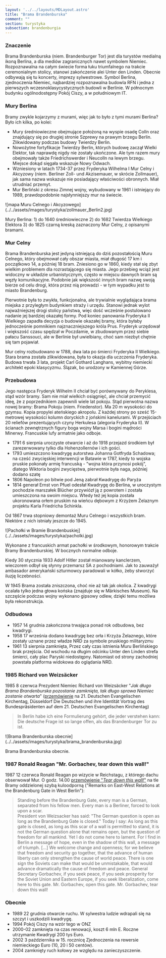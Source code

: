 ```yaml
---
layout: '../../layouts/MDLayout.astro'
title: "Brama Brandenburska"
comment: ""
section: turystyka
subsection: brandenburgia
---
```



### Znaczenie

Brama Brandenburska (niem. Brandenburger Tor) jest dla turystów medialną ikoną Berlina, a dla mediów zagranicznych nawet symbolem Niemiec. Rozpoznawalna na całym świecie forma łuku triumfalnego na trakcie ceremonialnym stolicy, stanowi zakończenie alei Unter den Linden. Obecnie odbywają się tu koncerty, imprezy sylwestrowe. Symbol Berlina, zjednoczenia Niemiec, najbardziej rozpoznawalna budowla RFN i jedna z pierwszych wczesnoklasycystycznych budowli w Berlinie. W północnym budynku ogólnodostępny Pokój Ciszy, a w południowym IT.

### Mury Berlina

Bramy zwykle kojarzymy z murami, więc jak to było z tymi murami Berlina? Było ich kilka, po kolei:

- Mury średniowieczne obejmujące położoną na wyspie osadę Colln oraz znajdujący się po drugiej stronie Szprewy na prawym brzegu Berlin. Zlikwidowany podczas budowy Twierdzy Berlin.
- Nowożytne fortyfikacje Twierdzy Berlin, których budowę zaczął Wielki Elektor, tak naprawdę nigdy nie zostały ukończone. Ale tym razem mury obejmowały także Friedrichswerder i Neucolln na lewym brzegu. Miejsce dokąd sięgała wskazuje Nowy Odwach.
- Wzniesiony w latach 1734-37 przez Fryderyka Wilhelma I Mur Celny i Akcyzowy (niem. Berliner Zoll- und Akzisemauer, w skrócie Zollmauer), jak sama nazwa wskazuje nie posiadający właściwości obronnych. Miał utrudniać przemyt.
- Mur Berliński z okresu Zimnej wojny, wybudowany w 1961 i istniejący do 1989, prawdopodobnie najsłynniejszy mur na świecie.

<BoxPageImageWrapper>
![mapa Muru Celnego i Akcyzowego](../../assets/images/turystyka/zollmauer_Berlin2.jpg)

Mury Berlina: 1) do 1640 średniowieczne 2) do 1682 Twierdza Wielkiego Elektora 3) do 1825 czarną kreską zaznaczony Mur Celny, z opisanymi bramami.
</BoxPageImageWrapper>

### Mur Celny

Brama Brandenburska jest jedyną istniejącą do dziś pozostałością Muru Celnego, który obejmował cały obszar miasta, miał długość 17 km i początkowo 14, a później 18 bram. Zniesiono go w 1860, kiedy stał się zbyt wielkim problemem dla rozrastającego się miasta. Jego przebieg wciąż jest widoczny w układzie urbanistycznym, często w miejscu dawnych bram są węzły komunikacyjne. Podobnie jak większość innych bram nazwę swoją bierze od celu drogi, która przez nią prowadzi - w tym wypadku jest to miasto Brandenburg.

Pierwotnie była to zwykła, funkcjonalna, ale trywialnie wyglądająca brama miejska z przyległym budynkiem straży i urzędu. Stanowi jednak wylot najważniejszej drogi stolicy państwa, więc dość wcześnie postulowano nadanie jej bardziej okazałej formy. Pod koniec panowania Fryderyka II Wielkiego zapadła decyzja o budowie okazałej bramy, która byłaby jednocześnie pomnikiem najznaczniejszego króla Prus. Fryderyk urzędował i większość czasu spędzał w Poczdamie, w zbudowanym przez siebie pałacu Sanssouci, ale w Berlinie był uwielbiany, choć sam niezbyt chętnie się tam pojawiał.

Mur celny rozbudowano w 1788, dwa lata po śmierci Fryderyka II Wielkiego. Stara brama została zlikwidowana, była to okazja dla uczczenia Fryderyka. Budowa trwała 3 lata, projekt Carl Gothard Langhans, wybitny niemiecki architekt epoki klasycyzmu. Ślązak, bo urodzony w Kamiennej Górze.

### Przebudowa

Jego następca Fryderyk Wilhelm II chciał być porównywany do Peryklesa, stąd wzór bramy. Sam nie miał wielkich osiągnięć, ale chciał przemycić ideę, że z poprzednikiem zapewnili wiele lat pokoju. Stąd pierwotna nazwa nowej bramy: Brama Pokoju (niem. Friedenstor). Ma 20 m wysokości do gzymsu. Kopia propylei ateńskiego akropolu. Z każdej strony po sześć 15-metrowej wysokości kolumn doryckich z jońskimi kanelurami. W przejściach 20 reliefów prezentujących czyny Herkulesa (alegoria Fryderyka II). W ścianach zewnętrznych figury boga wojny Marsa i bogini mądrości Minerwy. Francuskie lufy armatnie jako odboje.

- 1791 6 sierpnia uroczyste otwarcie i aż do 1918 przejazd środkiem był zarezerwowany tylko dla Hohenzollernów i ich gości.
- 1793 umieszczono kwadrygę autorstwa Johanna Gotfryda Schadowa; na cześć zwycięskiej interwencji w Batawie w 1787, kiedy to wojska pruskie pokonały armię francuską - "wojna która przynosi pokój", dlatego Wiktoria bogini zwycięstwa, pierwotnie była naga, później dodano szatę
- 1806 Napoleon po bitwie pod Jeną zabrał Kwadrygę do Paryża
- 1814 generał Ernst von Pfuel odesłał Kwadrygę do Berlina, w uroczystym pochodzie marszałek Blücher przywiózł ją z powrotem i została umieszczona na swoim miejscu. Wtedy też jej kopia została ukoronowana orłem pruskim na wieńcu dębowym z Krzyżem Żelaznym projektu Karla Friedricha Schinkla.

Od 1867 trwa stopniowy demontaż Muru Celnego i wszystkich bram. Niektóre z nich istniały jeszcze do 1945.

<BoxPageImageWrapper>
![Pachołki w Bramie Brandenbuskiej](../../assets/images/turystyka/pacholki.jpg)

Wykonane z francuskich armat pachołki w środkowym, honorowym trakcie Bramy Brandenburskiej. W bocznych normalne odboje.
</BoxPageImageWrapper>

Kiedy 30 stycznia 1933 Adolf Hitler został mianowany kanclerzem, wieczorem odbył się słynny przemarsz SA z pochodniami. Jak to zauważył ambasador amerykański szturmowcy paradowali w kółko, żeby stworzyć iluzję liczebności.

W 1945 Brama została zniszczona, choć nie aż tak jak okolica. Z kwadrygi ocalała tylko jedna głowa końska (znajduje się w Märkisches Museum). Na szczęście podczas wojny wykonano gipsowy odlew, dzięki temu możliwa była rekonstrukcja.

### Odbudowa

- 1957 14 grudnia zakończona trwająca ponad rok odbudowa, bez kwadrygi.
- 1958 17 września dodano kwadrygę bez orła i Krzyża Żelaznego, które zostały uznane przez władze NRD za symbole pruskiego militaryzmu
- 1961 13 sierpnia zamknięta, Przez cały czas istnienia Muru Berlińskiego brak przejścia. Od wschodu na długim odcinku Unter den Linden strefa śmierci, cały plac Paryski niedostępny. Natomiast od strony zachodniej powstała platforma widokowa do oglądania NRD.

### 1985 Richard von Weizsäcker

1985 8 czerwca Prezydent Niemiec Richard von Weizsäcker "*Jak długo Brama Brandenburska pozostanie zamknięta, tak długo sprawa Niemiec zostanie otwarta*" ([przemówienie](https://de.wikiquote.org/wiki/Richard_von_Weizs%C3%A4cker) na 21. Deutschen Evangelischen Kirchentag, Düsseldorf Die Deutschen und ihre Identität Vortrag des Bundespräsidenten auf dem 21. Deutschen Evangelischen Kirchentag)
>In Berlin habe ich eine Formulierung gehört, die jeder verstehen kann: Die deutsche Frage ist so lange offen, als das Brandenburger Tor zu ist.

<BoxPageImageWrapper>
![Brama Brandenburska obecnie](../../assets/images/turystyka/brama_brandenburska.jpg)

Brama Brandenburska obecnie.
</BoxPageImageWrapper>

### 1987 Ronald Reagan "Mr. Gorbachev, tear down this wall!"

1987 12 czerwca Ronald Reagan po wizycie w Reichstagu, z którego dachu obserwował Mur. O godz. 14.00 [przemówienie "*Tear down this wall!*"](https://www.archives.gov/publications/prologue/2007/summer/berlin.html) na tle Bramy oddzielonej szybą kuloodporną ("Remarks on East-West Relations at the Brandenburg Gate in West Berlin"):

>Standing before the Brandenburg Gate, every man is a German, separated from his fellow men. Every man is a Berliner, forced to look upon a scar.<br />
>President von Weizsacker has said: "The German question is open as long as the Brandenburg Gate is closed." Today I say: As long as this gate is closed, as long as this scar of a wall is permitted to stand, it is not the German question alone that remains open, but the question of freedom for all mankind. Yet I do not come here to lament. For I find in Berlin a message of hope, even in the shadow of this wall, a message of triumph. [...] We welcome change and openness; for we believe that freedom and security go together, that the advance of human liberty can only strengthen the cause of world peace. There is one sign the Soviets can make that would be unmistakable, that would advance dramatically the cause of freedom and peace. General Secretary Gorbachev, if you seek peace, if you seek prosperity for the Soviet Union and Eastern Europe, if you seek liberalization, come here to this gate. Mr. Gorbachev, open this gate. Mr. Gorbachev, tear down this wall!

### Obecnie

- 1989 22 grudnia otwarcie ruchu. W sylwestra ludzie wdrapali się na szczyt i uszkodzili kwadrygę.
- 1994 Pokój Ciszy na wzór tego w ONZ
- 2000-02 zamknięta na czas renowacji, koszt 6 mln E. Roczne utrzymanie Kwadrygi 200 tys Euro.
- 2002 3 października w 15. rocznicę Zjednoczenia na rewersie niemieckiego Euro (10, 20 i 50 centów).
- 2004 zamknięty ruch kołowy ze względu na zanieczyszczenie.
